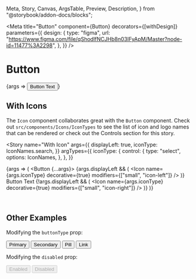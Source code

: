   Meta,
  Story,
  Canvas,
  ArgsTable,
  Preview,
  Description,
} from "@storybook/addon-docs/blocks";


<Meta
  title="Button"
  component={Button}
  decorators={[withDesign]}
  parameters={{
    design: {
      type: "figma",
      url:
        "https://www.figma.com/file/qShodlfNCJHb8n03IFyApM/Master?node-id=11477%3A2298",
    },
  }}
/>

# Button

<Description of={Button} />

<Preview withToolbar>
  <Story name="Basic">{args => <Button {...args}>Button Text</Button>}</Story>
</Preview>

<ArgsTable story="Basic" />

## With Icons

The `Icon` component collaborates great with the `Button` component. Check out
`src/components/Icons/IconTypes` to see the list of icon and logo names that
can be rendered or check out the Controls section for this story.

<Story
  name="With Icon"
  args={{
    displayLeft: true,
    iconType: IconNames.search,
  }}
  argTypes={{
    iconType: {
      control: {
        type: "select",
        options: IconNames,
      },
    },
  }}
>
  {args => (
    <Button {...args}>
      {args.displayLeft && (
        <Icon
          name={args.iconType}
          decorative={true}
          modifiers={["small", "icon-left"]}
        />
      )}
      Button Text
      {!args.displayLeft && (
        <Icon
          name={args.iconType}
          decorative={true}
          modifiers={["small", "icon-right"]}
        />
      )}
    </Button>
  )}
</Story>

<br />

## Other Examples

Modifying the `buttonType` prop:

<Canvas>
  <Button buttonType={ButtonTypes.Primary}>Primary</Button>
  <Button buttonType={ButtonTypes.Secondary}>Secondary</Button>
  <Button buttonType={ButtonTypes.Pill}>Pill</Button>
  <Button buttonType={ButtonTypes.Link}>Link</Button>
</Canvas>

Modifying the `disabled` prop:

<Canvas>
  <Button disabled={false}>Enabled</Button>
  <Button disabled={true}>Disabled</Button>
</Canvas>
